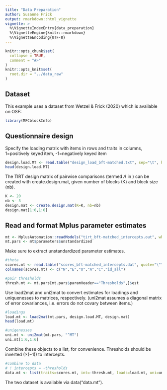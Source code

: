 ```yaml
---
title: "Data Preparation"
author: Susanne Frick
output: rmarkdown::html_vignette
vignette: >
  %\VignetteIndexEntry{data_preparation}
  %\VignetteEngine{knitr::rmarkdown}
  %\VignetteEncoding{UTF-8}
---
```


```r
knitr::opts_chunk$set(
  collapse = TRUE,
  comment = "#>"
)
knitr::opts_knit$set(
  root.dir = "../data_raw"
)
```

## Dataset
This example uses a dataset from Wetzel & Frick (2020) which is available on OSF: \url{https://osf.io/z9w6s/}

```r
library(MFCblockInfo)
```

## Questionnaire design
Specify the loading matrix with items in rows and traits in columns, 1=positively keyed item, -1=negatively keyed item
```r
design.load.MT <- read.table("design_load_bft-matched.txt", sep="\t", header=TRUE)
head(design.load.MT)
```

The TIRT design matrix of pairwise comparisons (termed $\Lambda$ in \textcite{brown2011}) can be created with create.design.mat, given number of blocks (K) and block size (nb).
```r
K <- 20
nb <- 3
design.mat <- create.design.mat(K=K, nb=nb)
design.mat[1:6,1:6]
```

## Read and format Mplus parameter estimates
```r

mt <- MplusAutomation::readModels("tirt_bft-matched_intercepts.out", what=c("parameters"))
mt.pars <- mt$parameters$unstandardized
```
Make sure to extract unstandardized parameter estimates.

```r
#theta
scores.mt <- read.table("scores_bft-matched_intercepts.dat", quote="\"", comment.char="")[,61:66] # last column is ID
colnames(scores.mt) <- c("N","E","O","A","C","id_all")

#pair thresholds
thresh.mt <- mt.pars[mt.pars$paramHeader=="Thresholds",]$est

```

Use load2mat and uni2mat to convert estimates for loadings and uniquenesses to matrices, respectively. (uni2mat assumes a diagonal matrix of error covariances, i.e. errors do not covary between items.)
```r
#loadings
load.mt <- load2mat(mt.pars, design.load.MT, design.mat)
head(load.mt)

#uniqenesses
uni.mt <- uni2mat(mt.pars, "^MT")
uni.mt[1:6,1:6]
```

Combine these objects to a list, for convenience. Thresholds should be inverted ($\times(-1)$) to intercepts.
```r
#combine to data
# ! intercepts = -thresholds
data.mt <- list(traits=scores.mt, int=-thresh.mt, loads=load.mt, uni=uni.mt, K=K, nb=nb)

```
The two dataset is available via data("data.mt").

